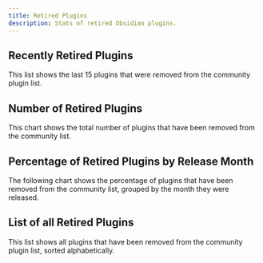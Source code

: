 ---
title: Retired Plugins
description: Stats of retired Obsidian plugins.
---


## Recently Retired Plugins

This list shows the last 15 plugins that were removed from the community plugin list.

<PluginsRetiredRecent />

## Number of Retired Plugins

This chart shows the total number of plugins that have been removed from the community list.

<PluginsRetiredCount />

## Percentage of Retired Plugins by Release Month

The following chart shows the percentage of plugins that have been removed from the community list, grouped by the month they were released.

<PluginsRetiredPercentageByReleaseMonth />

## List of all Retired Plugins

This list shows all plugins that have been removed from the community plugin list, sorted alphabetically.

<PluginsRetiredAll />

